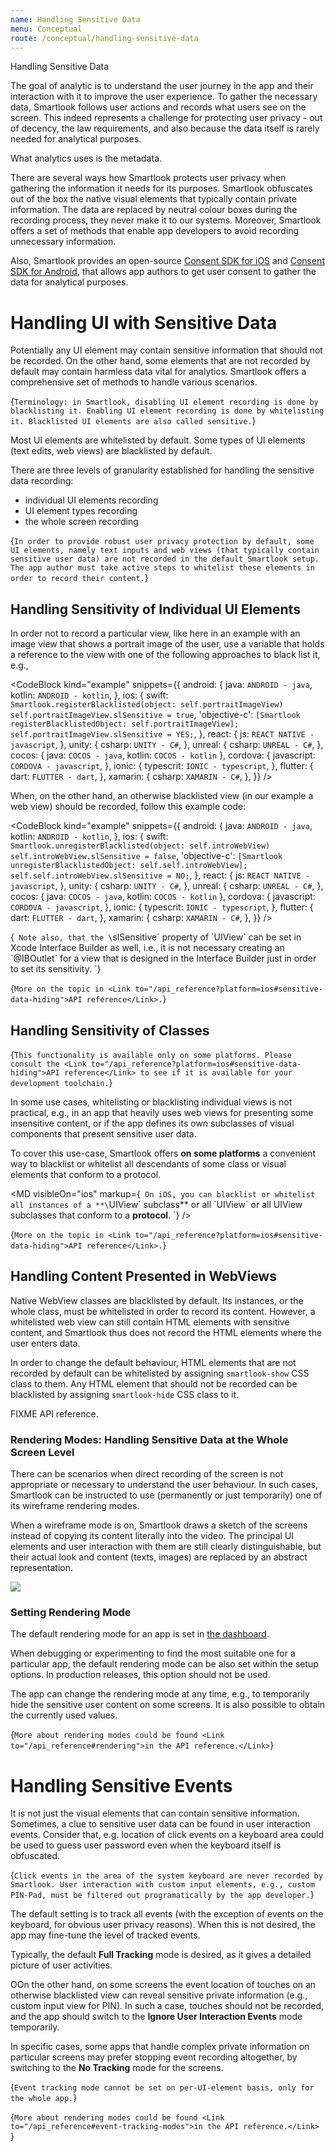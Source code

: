 ```yaml
---
name: Handling Sensitive Data
menu: Conceptual
route: /conceptual/handling-sensitive-data
---
```




<TextBlock kind='title'>Handling Sensitive Data</TextBlock>

The goal of analytic is to understand the user journey in the app and their interaction with it to improve the user experience. To gather the necessary data, Smartlook follows user actions and records what users see on the screen. This indeed represents a challenge for protecting user privacy - out of decency, the law requirements, and also because the data itself is rarely needed for analytical purposes. 

What analytics uses is the metadata.

There are several ways how Smartlook protects user privacy when gathering the information it needs for its purposes. Smartlook obfuscates out of the box the native visual elements that typically contain private information. The data are replaced by neutral colour boxes during the recording process, they never make it to our systems. Moreover, Smartlook offers a set of methods that enable app developers to avoid recording unnecessary information.

Also, Smartlook provides an open-source [Consent SDK for iOS](https://github.com/smartlook/ios-consent-sdk) and [Consent SDK for Android](https://github.com/smartlook/android-consent-sdk), that allows app authors to get user consent to gather the data for analytical purposes.

# Handling UI with Sensitive Data

Potentially any UI element may contain sensitive information that should not be recorded. On the other hand, some elements that are not recorded by default may contain harmless data vital for analytics. Smartlook offers a comprehensive set of methods to handle various scenarios.

<TextBlock kind="note">{`
Terminology: in Smartlook, disabling UI element recording is done by blacklisting it. Enabling UI element recording is done by whitelisting it. Blacklisted UI elements are also called sensitive.
`}</TextBlock>

Most UI elements are whitelisted by default. Some types of UI elements (text edits, web views) are blacklisted by default.

There are three levels of granularity established for handling the sensitive data recording:
- individual UI elements recording
- UI element types recording
- the whole screen recording 

<TextBlock kind="important">{`
In order to provide robust user privacy protection by default, some UI elements, namely text inputs and web views (that typically contain sensitive user data) are not recorded in the default Smartlook setup. The app author must take active steps to whitelist these elements in order to record their content.
`}</TextBlock>

## Handling Sensitivity of Individual UI Elements

In order not to record a particular view, like here in an example with an image view that shows a portrait image of the user, use a variable that holds a reference to the view with one of the following approaches to black list it, e.g., 

<CodeBlock kind="example"
  snippets={{
    android: {
      java: `
ANDROID - java
      `,
    kotlin: `
ANDROID - kotlin
      `,
    },
    ios: {
      swift: `
Smartlook.registerBlacklisted(object: self.portraitImageView)
self.portraitImageView.slSensitive = true
      `,
      'objective-c': `
[Smartlook registerBlacklistedObject: self.portraitImageView];
self.portraitImageView.slSensitive = YES;
      `,
    },
    react: {
      js: `
REACT NATIVE - javascript
`,
    },
    unity: {
      csharp: `
UNITY - C#
`,
    },
    unreal: {
      csharp: `
UNREAL - C#
      `,
    },
    cocos: {
      java: `
COCOS - java
      `,
      kotlin: `
COCOS - kotlin
      `
   },
   cordova: {
      javascript: `
CORDOVA - javascript
    `,
    },
    ionic: { 
      typescrit: `
IONIC - typescript
      `,
    },
   flutter: {
      dart: `
FLUTTER - dart
   `,
   },
xamarin: {
      csharp: `
XAMARIN - C#
      `,
    },
  }}
/>


When, on the other hand, an otherwise blacklisted view (in our example a web view) should be recorded, follow this example code:
 
<CodeBlock kind="example"
  snippets={{
    android: {
      java: `
ANDROID - java
      `,
    kotlin: `
ANDROID - kotlin
      `,
    },
    ios: {
      swift: `
Smartlook.unregisterBlacklisted(object: self.introWebView)
self.introWebView.slSensitive = false
      `,
      'objective-c': `
[Smartlook unregisterBlacklistedObject: self.self.introWebView];
self.self.introWebView.slSensitive = NO;
      `,
    },
    react: {
      js: `
REACT NATIVE - javascript
`,
    },
    unity: {
      csharp: `
UNITY - C#
`,
    },
    unreal: {
      csharp: `
UNREAL - C#
      `,
    },
    cocos: {
      java: `
COCOS - java
      `,
      kotlin: `
COCOS - kotlin
      `
   },
   cordova: {
      javascript: `
CORDOVA - javascript
    `,
    },
    ionic: { 
      typescrit: `
IONIC - typescript
      `,
    },
   flutter: {
      dart: `
FLUTTER - dart
   `,
   },
xamarin: {
      csharp: `
XAMARIN - C#
      `,
    },
  }}
/>


<TextBlock kind="note" visibleOn="ios">{`
Note also, that the \`slSensitive\` property of \`UIView\` can be set in Xcode Interface Builder as well, i.e., it is not necessary creating an \`@IBOutlet\` for a view that is designed in the Interface Builder just in order to set its sensitivity.
`}</TextBlock>

<TextBlock>{`
More on the topic in <Link to="/api_reference?platform=ios#sensitive-data-hiding">API reference</Link>.
`}</TextBlock>

## Handling Sensitivity of Classes

<TextBlock kind="important">{`
This functionality is available only on some platforms. Please consult the <Link to="/api_reference?platform=ios#sensitive-data-hiding">API reference</Link> to see if it is available for your development toolchain.
`}</TextBlock>

In some use cases, whitelisting or blacklisting individual views is not practical, e.g., in an app that heavily uses web views for presenting some insensitive content, or if the app defines its own subclasses of visual components that present sensitive user data.

To cover this use-case, Smartlook offers **on some platforms** a convenient way to blacklist or whitelist all descendants of some class or visual elements that conform to a protocol.

<MD visibleOn="ios" markup={`
On iOS, you can blacklist or whitelist all instances of a **\`UIView\` subclass** or all \`UIView\` or all UIView subclasses that conform to a **protocol**.
`} />

<TextBlock>{`
More on the topic in <Link to="/api_reference?platform=ios#sensitive-data-hiding">API reference</Link>.
`}</TextBlock>

## Handling Content Presented in WebViews

Native WebView classes are blacklisted by default. Its instances, or the whole class, must be whitelisted in order to record its content. However, a whitelisted web view can still contain HTML elements with sensitive content, and Smartlook thus does not record the HTML elements where the user enters data.

In order to change the default behaviour, HTML elements that are not recorded by default can be whitelisted by assigning `smartlook-show` CSS class to them. Any HTML element that should not be recorded can be blacklisted by assigning `smartlook-hide` CSS class to it. 

<Link to="/api_reference">FIXME API reference</Link>.

### Rendering Modes: Handling Sensitive Data at the Whole Screen Level

There can be scenarios when direct recording of the screen is not appropriate or necessary to understand the user behaviour. In such  cases, Smartlook can be instructed to use (permanently or just temporarily) one of its wireframe rendering modes.

When a wireframe mode is on, Smartlook draws a sketch of the screens instead of copying its content literally into the video. The principal UI elements and user interaction with them are still clearly distinguishable, but their actual look and content (texts, images) are replaced by an abstract representation.

<img src={rendering_modes} />

### Setting Rendering Mode

The default rendering mode for an app is set in [the dashboard](https://app.smartlook.com/settings/projects). 

When debugging or experimenting to find the most suitable one for a particular app, the default rendering mode can be also set within the setup options. In production releases, this option should not be used.

The app can change the rendering mode at any time, e.g., to temporarily hide the sensitive user content on some screens. It is also possible to obtain the currently used values.

<TextBlock>{`
More about rendering modes could be found <Link to="/api_reference#rendering">in the API reference.</Link>
`}</TextBlock>

# Handling Sensitive Events

It is not just the visual elements that can contain sensitive information. Sometimes, a clue to sensitive user data can be found in user interaction events. Consider that, e.g. location of click events on a keyboard area could be used to guess user password even when the keyboard itself is obfuscated.

<TextBlock kind="important">{`
Click events in the area of the system keyboard are never recorded by Smartlook. User interaction with custom input elements, e.g., custom PIN-Pad, must be filtered out programatically by the app developer.
`}</TextBlock>

The default setting is to track all events (with the exception of events on the keyboard, for obvious user privacy reasons). When this is not desired, the app may fine-tune the level of tracked events.

Typically, the default **Full Tracking** mode is desired, as it gives a detailed picture of user activities.

OOn the other hand, on some screens the event location of touches on an otherwise blacklisted view can reveal sensitive private information (e.g., custom input view for PIN). In such a case, touches should not be recorded, and the app should switch to the **Ignore User Interaction Events** mode temporarily.

In specific cases, some apps that handle complex private information on particular screens may prefer stopping event recording altogether, by switching to the **No Tracking** mode for the screens.

<TextBlock kind="note">{`
Event tracking mode cannot be set on per-UI-element basis, only for the whole app.
`}</TextBlock>

<TextBlock>{`
More about rendering modes could be found <Link to="/api_reference#event-tracking-modes">in the API reference.</Link> 
`}</TextBlock>
